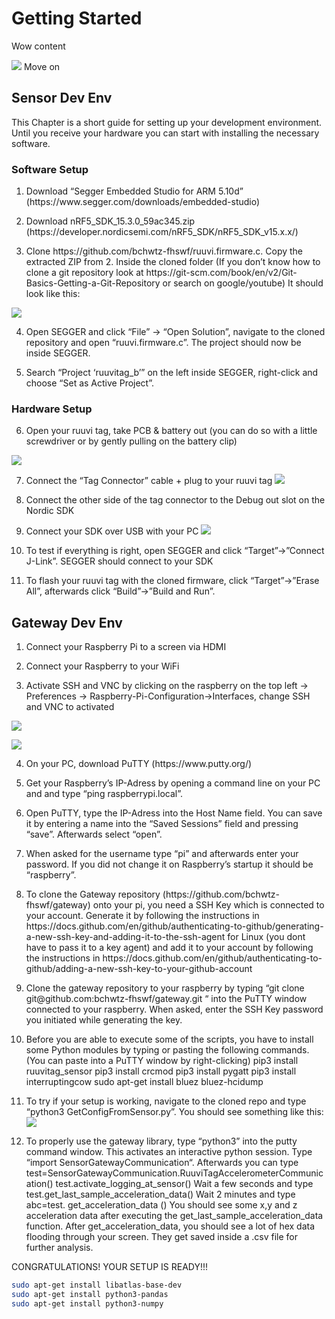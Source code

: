# Getting Started

Wow content

![](./gfx/org/systemarchitecture-highlevel.png)
Move on

## Sensor Dev Env

This Chapter is a short guide for setting up your development environment. Until you receive your hardware you can start with installing the necessary software.

### Software Setup

1. Download “Segger Embedded Studio for ARM 5.10d” (https://www.segger.com/downloads/embedded-studio)

2. Download nRF5_SDK_15.3.0_59ac345.zip (https://developer.nordicsemi.com/nRF5_SDK/nRF5_SDK_v15.x.x/)

3. Clone https://github.com/bchwtz-fhswf/ruuvi.firmware.c. Copy the extracted ZIP from 2. Inside the cloned folder (If you don’t know how to clone a git repository look at https://git-scm.com/book/en/v2/Git-Basics-Getting-a-Git-Repository or search on google/youtube)
It should look like this:

![](./gfx/org/nRF_in_Ruuvi_folder.png)

4. Open SEGGER and click “File” -> “Open Solution”, navigate to the cloned repository and open “ruuvi.firmware.c”. The project should now be inside SEGGER.

5. Search “Project ‘ruuvitag_b’” on the left inside SEGGER, right-click and choose “Set as Active Project”.

### Hardware Setup

6. Open your ruuvi tag, take PCB & battery out (you can do so with a little screwdriver or by gently pulling on the battery clip)

![](./gfx/org/Tag_Demontage.jpg)

7. Connect the “Tag Connector” cable + plug to your ruuvi tag
![](./gfx/org/Tag_connector.jpg)
8. Connect the other side of the tag connector to the Debug out slot on the Nordic SDK

9. Connect your SDK over USB with your PC
![](./gfx/org/SDK_SetUp.jpg)

10. To test if everything is right, open SEGGER and click “Target”->”Connect J-Link”. SEGGER should connect to your SDK

11. To flash your ruuvi tag with the cloned firmware, click “Target”->”Erase All”, afterwards click “Build”->”Build and Run”. 



## Gateway Dev Env

1. Connect your Raspberry Pi to a screen via HDMI

2. Connect your Raspberry to your WiFi

3. Activate SSH and VNC by clicking on the raspberry on the top left -> Preferences -> Raspberry-Pi-Configuration->Interfaces, change SSH and VNC to activated

![](./gfx/org/Raspberry_setup1.PNG)

![](./gfx/org/Raspberry_setup2.PNG)


4. On your PC, download PuTTY (https://www.putty.org/)

5. Get your Raspberry’s IP-Adress by opening a command line on your PC and and type “ping raspberrypi.local”.

6. Open PuTTY, type the IP-Adress into the Host Name field. You can save it by entering a name into the “Saved Sessions” field and pressing “save”. Afterwards select “open”.

7. When asked for the username type “pi” and afterwards enter your password. If you did not change it on Raspberry’s startup it should be “raspberry”.

8. To clone the Gateway repository (https://github.com/bchwtz-fhswf/gateway) onto your pi, you need a SSH Key which is connected to your account. Generate it by following the instructions in https://docs.github.com/en/github/authenticating-to-github/generating-a-new-ssh-key-and-adding-it-to-the-ssh-agent for Linux (you dont have to pass it to a key agent) and add it to your account by following the instructions in https://docs.github.com/en/github/authenticating-to-github/adding-a-new-ssh-key-to-your-github-account 
9. Clone the gateway repository to your raspberry by typing “git clone git@github.com:bchwtz-fhswf/gateway.git “ into the PuTTY window connected to your raspberry. When asked, enter the SSH Key password you initiated while generating the key.

10. Before you are able to execute some of the scripts, you have to install some Python modules by typing or pasting the following commands. (You can paste into a PuTTY window by right-clicking) 
pip3 install ruuvitag_sensor
pip3 install crcmod
pip3 install pygatt
pip3 install interruptingcow
sudo apt-get install bluez bluez-hcidump

11. To try if your setup is working, navigate to the cloned repo and type “python3 GetConfigFromSensor.py”. You should see something like this:
![](./gfx/org/Test.png)

12. To properly use the gateway library, type “python3” into the putty command window. This activates an interactive python session. Type “import SensorGatewayCommunication“. Afterwards you can type
test=SensorGatewayCommunication.RuuviTagAccelerometerCommunication()
test.activate_logging_at_sensor()
Wait a few seconds and type
test.get_last_sample_acceleration_data()
Wait 2 minutes and type
abc=test. get_acceleration_data () 
You should see some x,y and z acceleration data after executing the get_last_sample_acceleration_data function. After get_acceleration_data, you should see a lot of hex data flooding through your screen. They get saved inside a .csv file for further analysis. 

CONGRATULATIONS! YOUR SETUP IS READY!!!








```bash
sudo apt-get install libatlas-base-dev
sudo apt-get install python3-pandas
sudo apt-get install python3-numpy
```

